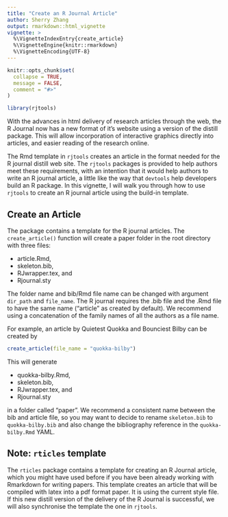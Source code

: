 ```yaml
---
title: "Create an R Journal Article"
author: Sherry Zhang
output: rmarkdown::html_vignette
vignette: >
  %\VignetteIndexEntry{create_article}
  %\VignetteEngine{knitr::rmarkdown}
  %\VignetteEncoding{UTF-8}
---
```


```r
knitr::opts_chunk$set(
  collapse = TRUE,
  message = FALSE,
  comment = "#>"
)
```

```r
library(rjtools)
```

With the advances in html delivery of research articles through the web, the R Journal now has a new format of it's website using a version of the distill package. This will allow incorporation of interactive graphics directly into articles, and easier reading of the research online. 

The Rmd template in `rjtools` creates an article in the format needed for the R journal distill web site. The `rjtools` packages is provided to help authors meet these requirements, with an intention that it would help authors to write an R journal article, a little like the way that `devtools` help developers build an R package. In this vignette, I will walk you through how to use `rjtools` to create an R journal article using the build-in template. 

## Create an Article

The package contains a template for the R journal articles. The `create_article()` function will create a paper folder in the root directory with three files: 

  - article.Rmd, 
  - skeleton.bib, 
  - RJwrapper.tex, and 
  - Rjournal.sty

The folder name and bib/Rmd file name can be changed with argument `dir_path` and `file_name`. The R journal requires the .bib file and the .Rmd file to have the same name ("article" as created by default). We recommend using a concatenation of the family names of all the authors as a file name. 

For example, an article by Quietest Quokka and Bounciest Bilby can be created by

```r
create_article(file_name = "quokka-bilby")
```


This will generate 
  
  - quokka-bilby.Rmd, 
  - skeleton.bib, 
  - RJwrapper.tex, and 
  - Rjournal.sty
  
in a folder called "paper". We recommend a consistent name between the bib and article file, so you may want to decide to rename `skeleton.bib` to `quokka-bilby.bib` and also change the bibliography reference in the `quokka-bilby.Rmd` YAML.

## Note: `rticles` template

The `rticles` package contains a template for creating an R Journal article, which you might have used before if you have been already working with Rmarkdown for writing papers. This template creates an article that will be compiled with latex into a pdf format paper. It is using the current style file. If this new distill version of the delivery of the R Journal is successful, we will also synchronise the template the one in `rjtools`. 
